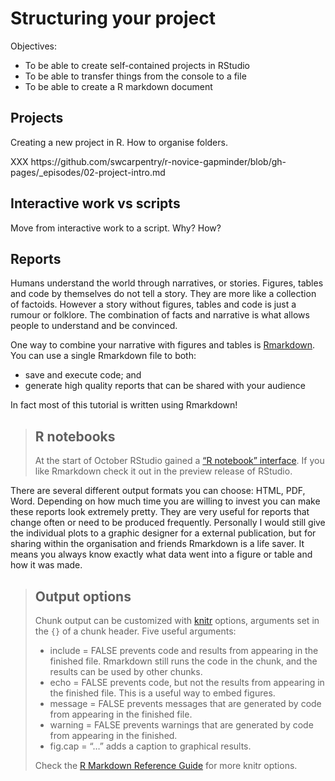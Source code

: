 # Structuring your project

Objectives:

* To be able to create self-contained projects in RStudio
* To be able to transfer things from the console to a file
* To be able to create a R markdown document

## Projects

Creating a new project in R. How to organise folders.

XXX https://github.com/swcarpentry/r-novice-gapminder/blob/gh-pages/_episodes/02-project-intro.md


## Interactive work vs scripts

Move from interactive work to a script. Why? How?


## Reports

Humans understand the world through narratives, or stories. Figures, tables
and code by themselves do not tell a story. They are more like a collection of
factoids. However a story without figures, tables and code is just a rumour or
folklore. The combination of facts and narrative is what allows people to
understand and be convinced.

One way to combine your narrative with figures and tables is
[Rmarkdown](http://rmarkdown.rstudio.com/lesson-1.html). You can use a single
Rmarkdown file to both:

* save and execute code; and
* generate high quality reports that can be shared with your audience

In fact most of this tutorial is written using Rmarkdown!

> ## R notebooks
>
> At the start of October RStudio gained a ["R notebook"
> interface](https://www.r-bloggers.com/r-notebooks/). If you like Rmarkdown
> check it out in the preview release of RStudio.

There are several different output formats you can choose: HTML, PDF, Word.
Depending on how much time you are willing to invest you can make these
reports look extremely pretty. They are very useful for reports that change
often or need to be produced frequently. Personally I would still give the
individual plots to a graphic designer for a external publication, but for
sharing within the organisation and friends Rmarkdown is a life saver. It
means you always know exactly what data went into a figure or table and how
it was made.

> ## Output options
>
> Chunk output can be customized with [knitr](http://yihui.name/knitr/options/)
> options, arguments set in the `{}` of a chunk header. Five useful arguments:
>
> * include = FALSE prevents code and results from appearing in the
>   finished file. Rmarkdown still runs the code in the chunk, and the
>   results can be used by other chunks.
> * echo = FALSE prevents code, but not the results from appearing in
>   the finished file. This is a useful way to embed figures.
> * message = FALSE prevents messages that are generated by code from
>   appearing in the finished file.
> * warning = FALSE prevents warnings that are generated by code from
>   appearing in the finished.
> * fig.cap = "..." adds a caption to graphical results.
>
> Check the [R Markdown Reference
> Guide](https://www.rstudio.com/wp-content/uploads/2015/03/rmarkdown-reference.pdf) for more knitr
> options.
